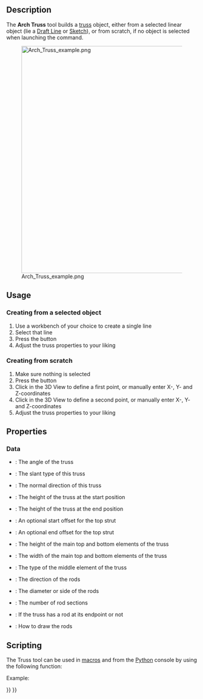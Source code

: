<languages/>

{{Docnav
|[[Arch_Fence|Fence]]
|[[Arch_Equipment|Equipment]]
|[[BIM_Workbench|BIM]]
|IconL=Arch_Fence.svg
|IconR=Arch_Equipment.svg
|IconC=Workbench_BIM.svg
}}

{{GuiCommand
|Name=Arch Truss
|MenuLocation=3D/BIM → Truss
|Workbenches=[[BIM_Workbench|BIM]]
|Version=0.19
}}

==Description==

The '''Arch Truss''' tool builds a [https://en.wikipedia.org/wiki/Truss truss] object, either from a selected linear object (lie a [[Draft_Line|Draft Line]] or [[Sketcher_NewSketch|Sketch]]), or from scratch, if no object is selected when launching the command.

[[Image:Arch Truss example.png|600px]]

==Usage==

===Creating from a selected object===

# Use a workbench of your choice to create a single line
# Select that line
# Press the {{Button|[[Image:Arch_Truss.svg|16px]] [[Arch_Truss|Truss]]}} button
# Adjust the truss properties to your liking

===Creating from scratch===

# Make sure nothing is selected
# Press the {{Button|[[Image:Arch_Truss.svg|16px]] [[Arch_Truss|Truss]]}} button
# Click in the 3D View to define a first point, or manually enter X-, Y- and Z-coordinates
# Click in the 3D View to define a second point, or manually enter X-, Y- and Z-coordinates
# Adjust the truss properties to your liking

==Properties==

=== Data ===

* {{PropertyData|TrussAngle}}: The angle of the truss
* {{PropertyData|SlantType}}: The slant type of this truss
* {{PropertyData|Normal}}: The normal direction of this truss
* {{PropertyData|HeightStart}}: The height of the truss at the start position
* {{PropertyData|HeightEnd}}: The height of the truss at the end position
* {{PropertyData|StrutStartOffset}}: An optional start offset for the top strut
* {{PropertyData|StrutEndOffset}}: An optional end offset for the top strut
* {{PropertyData|StrutHeight}}: The height of the main top and bottom elements of the truss
* {{PropertyData|StrutWidth}}: The width of the main top and bottom elements of the truss
* {{PropertyData|RodType}}: The type of the middle element of the truss
* {{PropertyData|RodDirection}}: The direction of the rods
* {{PropertyData|RodSize}}: The diameter or side of the rods
* {{PropertyData|RodSections}}: The number of rod sections
* {{PropertyData|RodEnd}}: If the truss has a rod at its endpoint or not
* {{PropertyData|RodMode}}: How to draw the rods

==Scripting==

The Truss tool can be used in [[Macros|macros]] and from the [[Python|Python]] console by using the following function:

{{Code|code=
Truss = makeFence([baseobj])
}}

Example:

{{Code|code=
import FreeCAD
import Draft
import Arch

p1 = FreeCAD.Vector(0,0,0)
p2 = FreeCAD.Vector(2000,0,0)
baseline = Draft.makeLine(p1,p2)
truss = Arch.makeTruss(baseline)
truss.HeightStart = 200
truss.HeightEnd = 400
# adjust other needed properties
}}


{{Docnav
|[[Arch_Fence|Fence]]
|[[Arch_Equipment|Equipment]]
|[[BIM_Workbench|BIM]]
|IconL=Arch_Fence.svg
|IconR=Arch_Equipment.svg
|IconC=Workbench_BIM.svg
}}

{{BIM_Tools_navi{{#translation:}}}}
{{Userdocnavi{{#translation:}}}}
